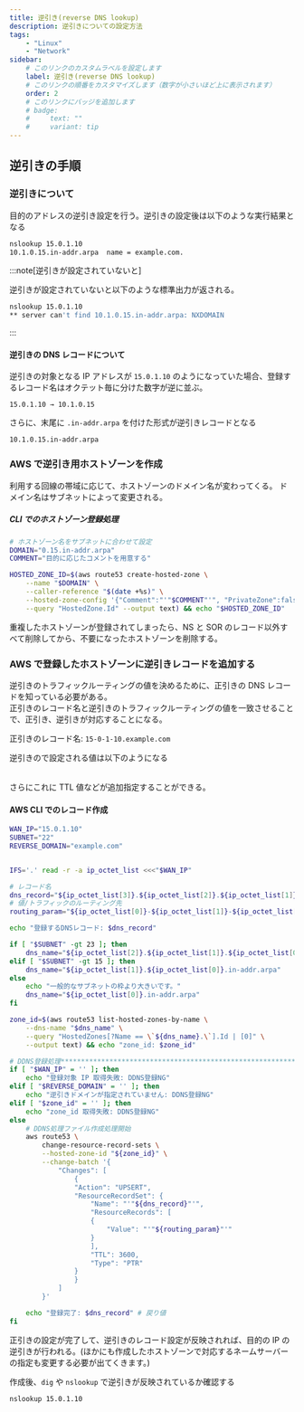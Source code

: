 ```yaml
---
title: 逆引き(reverse DNS lookup)
description: 逆引きについての設定方法
tags:
    - "Linux"
    - "Network"
sidebar:
    # このリンクのカスタムラベルを設定します
    label: 逆引き(reverse DNS lookup)
    # このリンクの順番をカスタマイズします（数字が小さいほど上に表示されます）
    order: 2
    # このリンクにバッジを追加します
    # badge:
    #     text: ""
    #     variant: tip
---
```



## 逆引きの手順

### 逆引きについて

目的のアドレスの逆引き設定を行う。逆引きの設定後は以下のような実行結果となる

```bash frame=none
nslookup 15.0.1.10
10.1.0.15.in-addr.arpa  name = example.com.
```
:::note[逆引きが設定されていないと]

逆引きが設定されていないと以下のような標準出力が返される。

```bash frame=none
nslookup 15.0.1.10
** server can't find 10.1.0.15.in-addr.arpa: NXDOMAIN
```

:::

#### 逆引きの DNS レコードについて
逆引きの対象となる IP アドレスが `15.0.1.10` のようになっていた場合、登録するレコード名はオクテット毎に分けた数字が逆に並ぶ。
```
15.0.1.10 → 10.1.0.15
```
さらに、末尾に `.in-addr.arpa` を付けた形式が逆引きレコードとなる

```
10.1.0.15.in-addr.arpa
```

### AWS で逆引き用ホストゾーンを作成
利用する回線の帯域に応じて、ホストゾーンのドメイン名が変わってくる。
ドメイン名はサブネットによって変更される。

<Table
    caption=""
    columns={["サブネット", "ドメイン名"]}
    data={[
        [
            "/32 ~ /24",
            "`1.0.15.in-addr.arpa`"
        ],
        [
            "/23 ~ /16",
            "`0.15.in-addr.arpa`"
        ],
        [
            "/15 ~ /8",
            "`15.in-addr.arpa`"
        ],
    ]}
/>

##### CLI でのホストゾーン登録処理

```bash frame=none
# ホストゾーン名をサブネットに合わせて設定
DOMAIN="0.15.in-addr.arpa"
COMMENT="目的に応じたコメントを用意する"

HOSTED_ZONE_ID=$(aws route53 create-hosted-zone \
	--name "$DOMAIN" \
	--caller-reference "$(date +%s)" \
	--hosted-zone-config '{"Comment":"'"$COMMENT"'", "PrivateZone":false}' \
	--query "HostedZone.Id" --output text) && echo "$HOSTED_ZONE_ID"
```
重複したホストゾーンが登録されてしまったら、NS と SOR のレコード以外すべて削除してから、不要になったホストゾーンを削除する。

### AWS で登録したホストゾーンに逆引きレコードを追加する

逆引きのトラフィックルーティングの値を決めるために、正引きの DNS レコードを知っている必要がある。  
正引きのレコード名と逆引きのトラフィックルーティングの値を一致させることで、正引き、逆引きが対応することになる。

正引きのレコード名: `15-0-1-10.example.com`

逆引きので設定される値は以下のようになる

<Table
    caption=""
    columns={["レコード名", "タイプ", "値/トラフィックのルーティング先"]}
    data={[
        [
            "10.1.0.15.in-addr.arpa",
            "PTR",
            "15-0-1-10.example.com"
        ],
    ]}
/>

さらにこれに TTL 値などが追加指定することができる。

#### AWS CLI でのレコード作成

```bash frame=none
WAN_IP="15.0.1.10"
SUBNET="22"
REVERSE_DOMAIN="example.com"


IFS='.' read -r -a ip_octet_list <<<"$WAN_IP"

# レコード名
dns_record="${ip_octet_list[3]}.${ip_octet_list[2]}.${ip_octet_list[1]}.${ip_octet_list[0]}.in-addr.arpa"
# 値/トラフィックのルーティング先
routing_param="${ip_octet_list[0]}-${ip_octet_list[1]}-${ip_octet_list[2]}-${ip_octet_list[3]}.$REVERSE_DOMAIN"

echo "登録するDNSレコード: $dns_record"

if [ "$SUBNET" -gt 23 ]; then
    dns_name="${ip_octet_list[2]}.${ip_octet_list[1]}.${ip_octet_list[0]}.in-addr.arpa"
elif [ "$SUBNET" -gt 15 ]; then
    dns_name="${ip_octet_list[1]}.${ip_octet_list[0]}.in-addr.arpa"
else
    echo "一般的なサブネットの枠より大きいです。"
    dns_name="${ip_octet_list[0]}.in-addr.arpa"
fi

zone_id=$(aws route53 list-hosted-zones-by-name \
    --dns-name "$dns_name" \
    --query "HostedZones[?Name == \`${dns_name}.\`].Id | [0]" \
    --output text) && echo "zone_id: $zone_id"

# DDNS登録処理***************************************************************************************
if [ "$WAN_IP" = '' ]; then
    echo "登録対象 IP 取得失敗: DDNS登録NG"
elif [ "$REVERSE_DOMAIN" = '' ]; then
    echo "逆引きドメインが指定されていません: DDNS登録NG"
elif [ "$zone_id" = '' ]; then
    echo "zone_id 取得失敗: DDNS登録NG"
else
    # DDNS処理ファイル作成処理開始
    aws route53 \
        change-resource-record-sets \
        --hosted-zone-id "${zone_id}" \
        --change-batch '{
            "Changes": [
                {
                "Action": "UPSERT",
                "ResourceRecordSet": {
                    "Name": "'"${dns_record}"'",
                    "ResourceRecords": [
                    {
                        "Value": "'"${routing_param}"'"
                    }
                    ],
                    "TTL": 3600,
                    "Type": "PTR"
                }
                }
            ]
        }'

    echo "登録完了: $dns_record" # 戻り値
fi

```


正引きの設定が完了して、逆引きのレコード設定が反映されれば、目的の IP の逆引きが行われる。(ほかにも作成したホストゾーンで対応するネームサーバーの指定も変更する必要が出てくきます。)

作成後、`dig` や `nslookup` で逆引きが反映されているか確認する
```bash
nslookup 15.0.1.10
```


